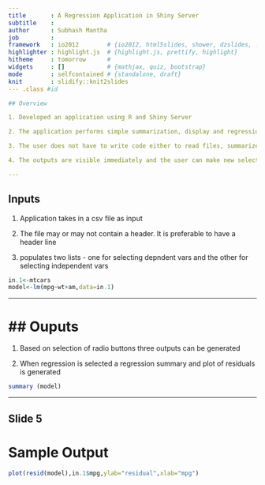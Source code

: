 ```yaml
---
title       : A Regression Application in Shiny Server
subtitle    : 
author      : Subhash Mantha
job         : 
framework   : io2012        # {io2012, html5slides, shower, dzslides, ...}
highlighter : highlight.js  # {highlight.js, prettify, highlight}
hitheme     : tomorrow      # 
widgets     : []            # {mathjax, quiz, bootstrap}
mode        : selfcontained # {standalone, draft}
knit        : slidify::knit2slides
--- .class #id 

## Overview

1. Developed an application using R and Shiny Server

2. The application performs simple summarization, display and regression analysis

3. The user does not have to write code either to read files, summarize data, or run regressions

4. The outputs are visible immediately and the user can make new selections of variales

---
```


## Inputs

1. Application takes in a csv file as input

2. The file may or may not contain a header. It is preferable to have a header line

3. populates two lists - one for selecting depndent vars and the other for selecting independent vars
```r
in.1<-mtcars
model<-lm(mpg~wt+am,data=in.1)

```
---

## Ouputs
===========================================================
1. Based on selection of radio buttons three outputs can be generated

2. When regression is selected a regression summary and plot of residuals is generated
```r
summary (model)
```
---

## Slide 5
Sample Output
============================================================
```r
plot(resid(model),in.1$mpg,ylab="residual",xlab="mpg")
```


